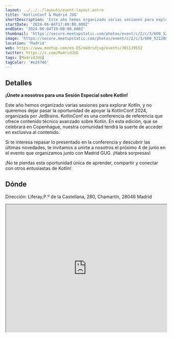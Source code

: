 ```yaml
---
layout: ../../../layouts/event-layout.astro
title: 'KotlinConf & Madrid JUG'
shortDescription: 'Este año hemos organizado varias sesiones para explorar Kotlin, y no queremos dejar pasar la oportunidad de apoyar la KotlinConf 2024, organizada por JetBrains.'
startDate: '2024-06-04T17:00:00.000Z'
endDate: '2024-06-04T19:00:00.000Z'
thumbnail: 'https://secure.meetupstatic.com/photos/event/c/2/c/3/600_521209859.webp?w=750'
image: 'https://secure.meetupstatic.com/photos/event/c/2/c/3/600_521209859.webp?w=750'
location: 'Madrid'
web: https://www.meetup.com/es-ES/madridjug/events/301139552
twitter: https://x.com/MadridJUG
tags: [MadridJUG]
tagColor: '#e24746'
---
```


## Detalles

**¡Únete a nosotros para una Sesión Especial sobre Kotlin!**

Este año hemos organizado varias sesiones para explorar Kotlin, y no queremos dejar pasar la oportunidad de apoyar la KotlinConf 2024, organizada por JetBrains. KotlinConf es una conferencia de referencia que ofrece contenido técnico avanzado sobre Kotlin. En esta edición, que se celebrará en Copenhague, nuestra comunidad tendrá la suerte de acceder en exclusiva al contenido.

Si te interesa repasar lo presentado en la conferencia y descubrir las últimas novedades, te invitamos a unirte a nosotros el próximo 4 de junio en el evento que organizamos junto con Madrid GUG. ¡Habrá sorpresas!

¡No te pierdas esta oportunidad única de aprender, compartir y conectar con otros entusiastas de Kotlin!

## Dónde

Dirección: Liferay,P.º de la Castellana, 280, Chamartín, 28046 Madrid

<iframe
  style="width: 100%; height: 400px;"
  height="400"
  allowfullscreen=""
  loading="lazy"
  referrerpolicy="no-referrer-when-downgrade"
  src="https://www.google.com/maps/embed?pb=!1m18!1m12!1m3!1d3034.9480686812994!2d-3.690664943763883!3d40.476413878573034!2m3!1f0!2f0!3f0!3m2!1i1024!2i768!4f13.1!3m3!1m2!1s0xd42296b11f82497%3A0x9602a230a5afc7f1!2sLiferay!5e0!3m2!1ses!2ses!4v1716796671395!5m2!1ses!2ses"
  aria-label="Liferay, P.º de la Castellana, 280, Chamartín, 28046 Madrid"
></iframe>
